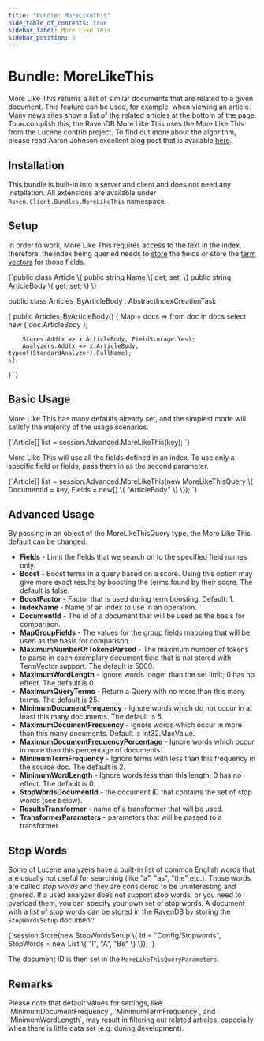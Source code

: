```yaml
---
title: "Bundle: MoreLikeThis"
hide_table_of_contents: true
sidebar_label: More Like This
sidebar_position: 5
---
```



# Bundle: MoreLikeThis

More Like This returns a list of similar documents that are related to a given document. This feature can be used, for example, when viewing an article. Many news sites show a list of the related articles at the bottom of the page. To accomplish this, the RavenDB More Like This uses the More Like This from the Lucene contrib project. To find out more about the algorithm, please read Aaron Johnson excellent blog post that is available [here](http://cephas.net/blog/2008/03/30/how-morelikethis-works-in-lucene/).

## Installation

This bundle is built-in into a server and client and does not need any installation. All extensions are available under `Raven.Client.Bundles.MoreLikeThis` namespace.

## Setup

In order to work, More Like This requires access to the text in the index, therefore, the index being queried needs to [store](../../indexes/storing-data-in-index.mdx) the fields or store the [term vectors](../../indexes/using-term-vectors.mdx) for those fields.

<TabItem value="more_like_this_4" label="more_like_this_4">
<CodeBlock language="csharp">
{`public class Article
\{
	public string Name \{ get; set; \}
	public string ArticleBody \{ get; set; \}
\}

public class Articles_ByArticleBody : AbstractIndexCreationTask<Article>
\{
	public Articles_ByArticleBody()
	\{
		Map = docs => from doc in docs
					  select new
					  \{
						  doc.ArticleBody
					  \};

		Stores.Add(x => x.ArticleBody, FieldStorage.Yes);
		Analyzers.Add(x => x.ArticleBody, typeof(StandardAnalyzer).FullName);
	\}
\}
`}
</CodeBlock>
</TabItem>

## Basic Usage

More Like This has many defaults already set, and the simplest mode will satisfy the majority of the usage scenarios.

<TabItem value="more_like_this_1" label="more_like_this_1">
<CodeBlock language="csharp">
{`Article[] list = session.Advanced.MoreLikeThis<Article, Articles_ByArticleBody>(key);
`}
</CodeBlock>
</TabItem>

More Like This will use all the fields defined in an index. To use only a specific field or fields, pass them in as the second parameter.

<TabItem value="more_like_this_2" label="more_like_this_2">
<CodeBlock language="csharp">
{`Article[] list = session.Advanced.MoreLikeThis<Article, Articles_ByArticleBody>(new MoreLikeThisQuery
\{
	DocumentId = key,
	Fields = new[] \{ "ArticleBody" \}
\});
`}
</CodeBlock>
</TabItem>

## Advanced Usage

By passing in an object of the MoreLikeThisQuery type, the More Like This default can be changed.

+ **Fields** - Limit the fields that we search on to the specified field names only.
+ **Boost** - Boost terms in a query based on a score. Using this option may give more exact results by boosting the terms found by their score. The default is false.
+ **BoostFactor** - Factor that is used during term boosting. Default: 1.   
+ **IndexName** - Name of an index to use in an operation.   
+ **DocumentId** - The id of a document that will be used as the basis for comparison.   
+ **MapGroupFields** - The values for the group fields mapping that will be used as the basis for comparison.   
+ **MaximumNumberOfTokensParsed** - The maximum number of tokens to parse in each exemplary document field that is not stored with TermVector support. The default is 5000.
+ **MaximumWordLength** - Ignore words longer than the set limit; 0 has no effect. The default is 0.
+ **MaximumQueryTerms** - Return a Query with no more than this many terms. The default is 25.
+ **MinimumDocumentFrequency** - Ignore words which do not occur in at least this many documents. The default is 5.
+ **MaximumDocumentFrequency** - Ignore words which occur in more than this many documents. Default is Int32.MaxValue.
+ **MaximumDocumentFrequencyPercentage** - Ignore words which occur in more than this percentage of documents.
+ **MinimumTermFrequency** - Ignore terms with less than this frequency in the source doc. The default is 2.
+ **MinimumWordLength** - Ignore words less than this length; 0 has no effect. The default is 0.
+ **StopWordsDocumentId** - the document ID that contains the set of stop words (see below).
+ **ResultsTransformer** - name of a transformer that will be used.
+ **TransformerParameters** - parameters that will be passed to a transformer.

## Stop Words

Some of Lucene analyzers have a built-in list of common English words that are usually not useful for searching (like "a", "as", "the" etc.). Those words are called 
*stop words* and they are considered to be uninteresting and ignored. If a used analyzer does not support stop words, or you need to overload them, you can specify your own set of stop words.
A document with a list of stop words can be stored in the RavenDB by storing the `StopWordsSetup` document:

<TabItem value="more_like_this_3" label="more_like_this_3">
<CodeBlock language="csharp">
{`session.Store(new StopWordsSetup
\{
	Id = "Config/Stopwords",
	StopWords = new List<string> \{ "I", "A", "Be" \}
\});
`}
</CodeBlock>
</TabItem>

The document ID is then set in the `MoreLikeThisQueryParameters`.

## Remarks

<Admonition type="info" title="Info">
Please note that default values for settings, like `MinimumDocumentFrequency`, `MinimumTermFrequency`, and `MinimumWordLength`, may result in filtering out related articles, especially when there is little data set (e.g. during development).
</Admonition>

